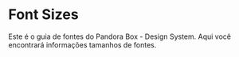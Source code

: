 
<Meta title="Design System/Font Sizes" />

# Font Sizes
Este é o guia de fontes do Pandora Box - Design System. Aqui você encontrará informações tamanhos de fontes.


<TokensGrid 
  tokens={fontSizes}
  hasRemValue
/> 